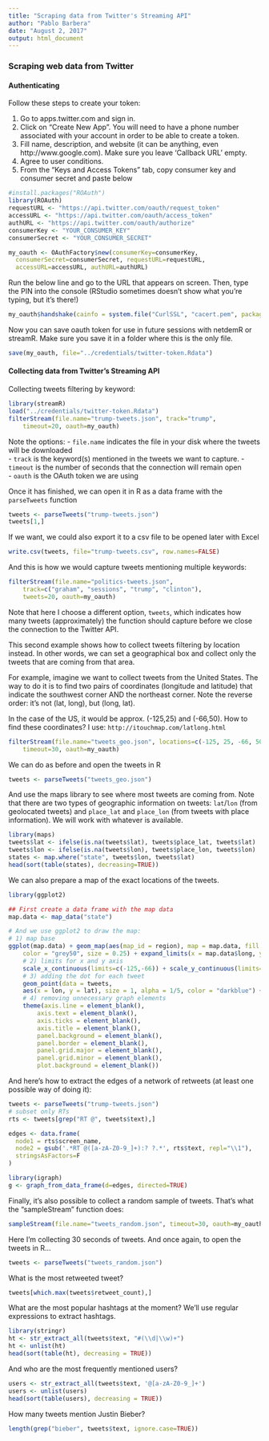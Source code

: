 ```yaml
---
title: "Scraping data from Twitter's Streaming API"
author: "Pablo Barbera"
date: "August 2, 2017"
output: html_document
---
```


### Scraping web data from Twitter

#### Authenticating

Follow these steps to create your token:

1. Go to apps.twitter.com and sign in.  
2. Click on "Create New App". You will need to have a phone number associated with your account in order to be able to create a token.  
3. Fill name, description, and website (it can be anything, even http://www.google.com). Make sure you leave 'Callback URL' empty.
4. Agree to user conditions.  
5. From the "Keys and Access Tokens" tab, copy consumer key and consumer secret and paste below

```r
#install.packages("ROAuth")
library(ROAuth)
requestURL <- "https://api.twitter.com/oauth/request_token"
accessURL <- "https://api.twitter.com/oauth/access_token"
authURL <- "https://api.twitter.com/oauth/authorize"
consumerKey <- "YOUR_CONSUMER_KEY"
consumerSecret <- "YOUR_CONSUMER_SECRET"

my_oauth <- OAuthFactory$new(consumerKey=consumerKey,
  consumerSecret=consumerSecret, requestURL=requestURL,
  accessURL=accessURL, authURL=authURL)
```

Run the below line and go to the URL that appears on screen. Then, type the PIN into the console (RStudio sometimes doesn't show what you're typing, but it's there!)

```r
my_oauth$handshake(cainfo = system.file("CurlSSL", "cacert.pem", package = "RCurl"))
```

Now you can save oauth token for use in future sessions with netdemR or streamR. Make sure you save it in a folder where this is the only file.

```r
save(my_oauth, file="../credentials/twitter-token.Rdata")
```

#### Collecting data from Twitter's Streaming API

Collecting tweets filtering by keyword:

```r
library(streamR)
load("../credentials/twitter-token.Rdata")
filterStream(file.name="trump-tweets.json", track="trump", 
    timeout=20, oauth=my_oauth)
```

Note the options:
- `file.name` indicates the file in your disk where the tweets will be downloaded  
- `track` is the keyword(s) mentioned in the tweets we want to capture.
- `timeout` is the number of seconds that the connection will remain open  
- `oauth` is the OAuth token we are using

Once it has finished, we can open it in R as a data frame with the `parseTweets` function
```r
tweets <- parseTweets("trump-tweets.json")
tweets[1,]
```

If we want, we could also export it to a csv file to be opened later with Excel
```r
write.csv(tweets, file="trump-tweets.csv", row.names=FALSE)
```

And this is how we would capture tweets mentioning multiple keywords:
```r
filterStream(file.name="politics-tweets.json", 
	track=c("graham", "sessions", "trump", "clinton"),
    tweets=20, oauth=my_oauth)
```

Note that here I choose a different option, `tweets`, which indicates how many tweets (approximately) the function should capture before we close the connection to the Twitter API.

This second example shows how to collect tweets filtering by location instead. In other words, we can set a geographical box and collect only the tweets that are coming from that area.

For example, imagine we want to collect tweets from the United States. The way to do it is to find two pairs of coordinates (longitude and latitude) that indicate the southwest corner AND the northeast corner. Note the reverse order: it's not (lat, long), but (long, lat).

In the case of the US, it would be approx. (-125,25) and (-66,50). How to find these coordinates? I use: `http://itouchmap.com/latlong.html`

```r
filterStream(file.name="tweets_geo.json", locations=c(-125, 25, -66, 50), 
    timeout=30, oauth=my_oauth)
```

We can do as before and open the tweets in R
```r
tweets <- parseTweets("tweets_geo.json")
```

And use the maps library to see where most tweets are coming from. Note that there are two types of geographic information on tweets: `lat`/`lon` (from geolocated tweets) and `place_lat` and `place_lon` (from tweets with place information). We will work with whatever is available.

```r
library(maps)
tweets$lat <- ifelse(is.na(tweets$lat), tweets$place_lat, tweets$lat)
tweets$lon <- ifelse(is.na(tweets$lon), tweets$place_lon, tweets$lon)
states <- map.where("state", tweets$lon, tweets$lat)
head(sort(table(states), decreasing=TRUE))
```

We can also prepare a map of the exact locations of the tweets.

```r
library(ggplot2)

## First create a data frame with the map data 
map.data <- map_data("state")

# And we use ggplot2 to draw the map:
# 1) map base
ggplot(map.data) + geom_map(aes(map_id = region), map = map.data, fill = "grey90", 
    color = "grey50", size = 0.25) + expand_limits(x = map.data$long, y = map.data$lat) + 
    # 2) limits for x and y axis
    scale_x_continuous(limits=c(-125,-66)) + scale_y_continuous(limits=c(25,50)) +
    # 3) adding the dot for each tweet
    geom_point(data = tweets, 
    aes(x = lon, y = lat), size = 1, alpha = 1/5, color = "darkblue") +
    # 4) removing unnecessary graph elements
    theme(axis.line = element_blank(), 
    	axis.text = element_blank(), 
    	axis.ticks = element_blank(), 
        axis.title = element_blank(), 
        panel.background = element_blank(), 
        panel.border = element_blank(), 
        panel.grid.major = element_blank(), 
        panel.grid.minor = element_blank(), 
        plot.background = element_blank()) 
```

And here's how to extract the edges of a network of retweets (at least one possible way of doing it):

```r
tweets <- parseTweets("trump-tweets.json")
# subset only RTs
rts <- tweets[grep("RT @", tweets$text),]

edges <- data.frame(
  node1 = rts$screen_name,
  node2 = gsub('.*RT @([a-zA-Z0-9_]+):? ?.*', rts$text, repl="\\1"),
  stringsAsFactors=F
)

library(igraph)
g <- graph_from_data_frame(d=edges, directed=TRUE)

```

Finally, it's also possible to collect a random sample of tweets. That's what the "sampleStream" function does:

```r
sampleStream(file.name="tweets_random.json", timeout=30, oauth=my_oauth)
```

Here I'm collecting 30 seconds of tweets. And once again, to open the tweets in R...
```r
tweets <- parseTweets("tweets_random.json")
```

What is the most retweeted tweet?
```r
tweets[which.max(tweets$retweet_count),]
```

What are the most popular hashtags at the moment? We'll use regular expressions to extract hashtags.
```r
library(stringr)
ht <- str_extract_all(tweets$text, "#(\\d|\\w)+")
ht <- unlist(ht)
head(sort(table(ht), decreasing = TRUE))
```

And who are the most frequently mentioned users?

```r
users <- str_extract_all(tweets$text, '@[a-zA-Z0-9_]+')
users <- unlist(users)
head(sort(table(users), decreasing = TRUE))
```

How many tweets mention Justin Bieber?
```r
length(grep("bieber", tweets$text, ignore.case=TRUE))
```







